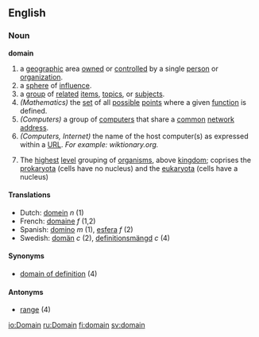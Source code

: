 ==English==
===Noun===
'''domain'''

# a [[geographic]] area [[own]]ed or [[controlled]] by a single [[person]] or [[organization]].
# a [[sphere]] of [[influence]].
# a [[group]] of [[related]] [[item]]s, [[topic]]s, or [[subject]]s.
# ''(Mathematics)'' the [[set]] of all [[possible]] [[point]]s where a given [[function]] is defined.
# ''(Computers)'' a group of [[computer]]s that share a [[common]] [[network address]].
# ''(Computers, Internet)'' the name of the host computer(s) as expressed within a [[URL]]. ''For example: wiktionary.org.''
#{{taxonomy}} The [[highest]] [[level]] grouping of [[organism]]s, above [[kingdom]]; coprises the [[prokaryota]] (cells have no nucleus) and the [[eukaryota]] (cells have a nucleus)

==== Translations ====
*Dutch: [[domein]] ''n'' (1)
*French: [[domaine]] ''f'' (1,2)
*Spanish: [[domino]] ''m'' (1), [[esfera]] ''f'' (2)
*Swedish: [[domän]] ''c'' (2), [[definitionsmängd]] ''c'' (4) 

==== Synonyms ====
*[[domain of definition]] (4)

==== Antonyms ====
*[[range]] (4)

[[io:Domain]]
[[ru:Domain]]
[[fi:domain]]
[[sv:domain]]